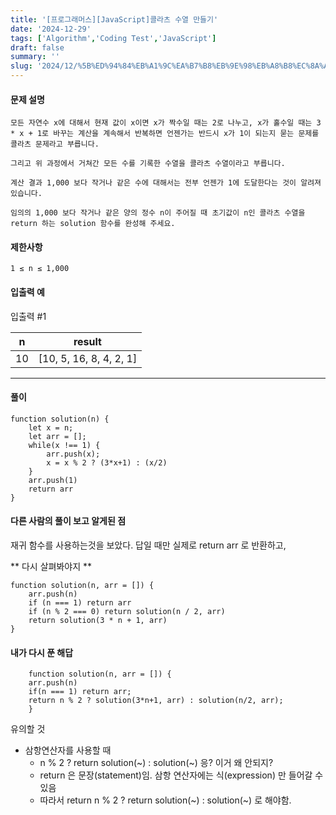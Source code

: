 ```yaml
---
title: '[프로그래머스][JavaScript]콜라츠 수열 만들기'
date: '2024-12-29'
tags: ['Algorithm','Coding Test','JavaScript']
draft: false
summary: ''
slug: '2024/12/%5B%ED%94%84%EB%A1%9C%EA%B7%B8%EB%9E%98%EB%A8%B8%EC%8A%A4%5D%5BJavaScript%5D%EC%BD%9C%EB%9D%BC%EC%B8%A0-%EC%88%98%EC%97%B4-%EB%A7%8C%EB%93%A4%EA%B8%B0'
---
```

#### 문제 설명
    모든 자연수 x에 대해서 현재 값이 x이면 x가 짝수일 때는 2로 나누고, x가 홀수일 때는 3 * x + 1로 바꾸는 계산을 계속해서 반복하면 언젠가는 반드시 x가 1이 되는지 묻는 문제를 콜라츠 문제라고 부릅니다.

    그리고 위 과정에서 거쳐간 모든 수를 기록한 수열을 콜라츠 수열이라고 부릅니다.
    
    계산 결과 1,000 보다 작거나 같은 수에 대해서는 전부 언젠가 1에 도달한다는 것이 알려져 있습니다.
    
    임의의 1,000 보다 작거나 같은 양의 정수 n이 주어질 때 초기값이 n인 콜라츠 수열을 return 하는 solution 함수를 완성해 주세요.
#### 제한사항
````
1 ≤ n ≤ 1,000
````
#### 입출력 예
입출력 #1

|n	|result|
|----|----|
|10	|[10, 5, 16, 8, 4, 2, 1]|
---
#### 풀이
````
function solution(n) {
    let x = n;
    let arr = [];
    while(x !== 1) {
        arr.push(x);
        x = x % 2 ? (3*x+1) : (x/2) 
    }
    arr.push(1)
    return arr
}
````
#### 다른 사람의 풀이 보고 알게된 점
재귀 함수를 사용하는것을 보았다.
답일 때만 실제로 return arr 로 반환하고,

 ** 다시 살펴봐야지 ** 
````
function solution(n, arr = []) {
    arr.push(n)
    if (n === 1) return arr
    if (n % 2 === 0) return solution(n / 2, arr)
    return solution(3 * n + 1, arr)
}
````

#### 내가 다시 푼 해답
````
    function solution(n, arr = []) {
    arr.push(n)
    if(n === 1) return arr;
    return n % 2 ? solution(3*n+1, arr) : solution(n/2, arr);
    }
````
유의할 것 
- 삼항연산자를 사용할 때 
  - n % 2 ? return solution(~) : solution(~) 응? 이거 왜 안되지?
  - return 은 문장(statement)임. 삼항 연산자에는 식(expression) 만 들어갈 수 있음
  - 따라서 return n % 2 ? return solution(~) : solution(~) 로 해야함.